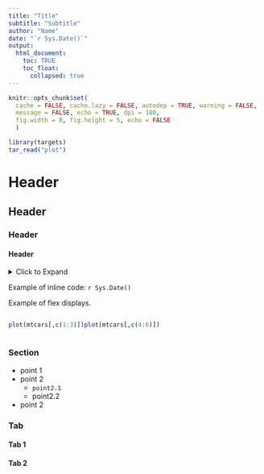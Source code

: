 ```yaml
---
title: "Title"
subtitle: "Subtitle"
author: "Name"
date: "`r Sys.Date()`"
output: 
  html_document:
    toc: TRUE
    toc_float:
      collapsed: true
---
```


```r
knitr::opts_chunk$set(
  cache = FALSE, cache.lazy = FALSE, autodep = TRUE, warning = FALSE, 
  message = FALSE, echo = TRUE, dpi = 180,
  fig.width = 8, fig.height = 5, echo = FALSE
  )
```

<!--#general comments===========================================================
#~~~~~~~~~~~~~~~~~~~~~~~~~~~~~~~~~~~~~~~~~~~~~~~~~~~~~~~~~~~~~~~~~~~~~~~~~~~~~~~
#
# This is [[insert description here - what it does/solve]]
#
# By: mike gaunt, michael.gaunt@wsp.com
#
# README: [[insert brief readme here]]
#-------- [[insert brief readme here]]
#
# *please use 80 character margins
# *please go to https://pkgs.rstudio.com/flexdashboard/articles/layouts.html
# to explore the different layouts available for the flexdashboard framework
#
#~~~~~~~~~~~~~~~~~~~~~~~~~~~~~~~~~~~~~~~~~~~~~~~~~~~~~~~~~~~~~~~~~~~~~~~~~~~ -->

<!--#library set-up=============================================================
#~~~~~~~~~~~~~~~~~~~~~~~~~~~~~~~~~~~~~~~~~~~~~~~~~~~~~~~~~~~~~~~~~~~~~~~~~~~~~~~
#content in this section should be removed if in production - ok for dev -->
```r
library(targets)
tar_read("plot")
```

<!--#source helpers/utilities===================================================
#~~~~~~~~~~~~~~~~~~~~~~~~~~~~~~~~~~~~~~~~~~~~~~~~~~~~~~~~~~~~~~~~~~~~~~~~~~~~~~~
#content in this section should be removed if in production - ok for dev -->

<!--#source data================================================================
#~~~~~~~~~~~~~~~~~~~~~~~~~~~~~~~~~~~~~~~~~~~~~~~~~~~~~~~~~~~~~~~~~~~~~~~~~~~~~~~
#content in this section should be removed if in production - ok for dev 
#area to upload data with and to perform initial munging
#please add test data here so that others may use/unit test these scripts -->

<!--#SECTION NAME===============================================================
#use this header to make demarcations/section in code [delete this line]
#short description -->

# Header

## Header

### Header

#### Header

<details>
<summary>Click to Expand</summary>

Example of expandable box. 

```r
Sys.Date()
```

</details>      

Example of inline code: ``r Sys.Date()``       

Example of flex displays. 

:::: {style="display: flex;"}

::: {}

```r
plot(mtcars[,c(1:3)])
```

:::

::: {}

```r
plot(mtcars[,c(4:6)])
```

:::

::::

### {-}

### Section 

+ point 1
+ point 2
  - `point2.1`
  - point2.2
+ point 2


### Tab {.tabset}

#### Tab 1

#### Tab 2

### {-}



<!--end-->






